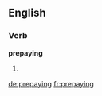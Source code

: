 ==English==

===Verb===
'''prepaying'''

# {{third-person singular of|prepay}}

[[de:prepaying]]
[[fr:prepaying]]